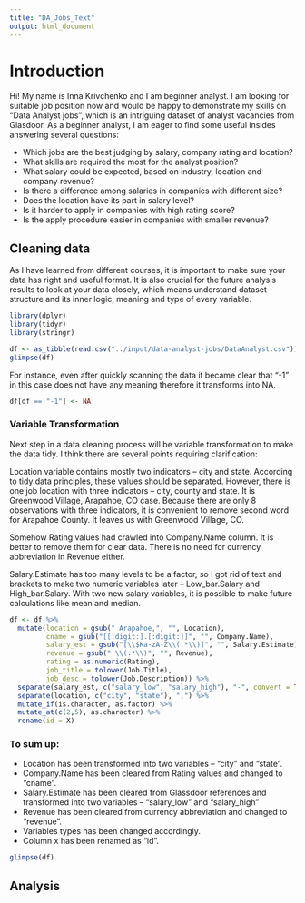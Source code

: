 ```yaml
---
title: "DA_Jobs_Text"
output: html_document
---
```


# Introduction

Hi! My name is Inna Krivchenko and I am beginner analyst. I am looking for suitable job position now and would be happy to demonstrate my skills on "Data Analyst jobs”, which is an intriguing dataset of analyst vacancies from Glasdoor. As a beginner analyst, I am eager to find some useful insides answering several questions:

* Which jobs are the best judging by salary, company rating and location?
* What skills are required the most for the analyst position?
* What salary could be expected, based on industry, location and company revenue?
* Is there a difference among salaries in companies with different size?
* Does the location have its part in salary level?
* Is it harder to apply in companies with high rating score?
* Is the apply procedure easier in companies with smaller revenue? 

## Cleaning data

As I have learned from different courses, it is important to make sure your data has right and useful format. It is also crucial for the future analysis results to look at your data closely, which means understand dataset structure and its inner logic, meaning and type of every variable. 

```r
library(dplyr)
library(tidyr)
library(stringr)

df <- as_tibble(read.csv("../input/data-analyst-jobs/DataAnalyst.csv"))
glimpse(df)
```

For instance, even after quickly scanning the data it became clear that “-1” in this case does not have any meaning therefore it transforms into NA.

```r
df[df == "-1"] <- NA
```

### Variable Transformation

Next step in a data cleaning process will be variable transformation to make the data tidy. I think there are several points requiring clarification:

Location variable contains mostly two indicators – city and state. According to tidy data principles, these values should be separated. However, there is one job location with three indicators – city, county and state. It is Greenwood Village, Arapahoe, CO case. Because there are only 8 observations with three indicators, it is convenient to remove second word for Arapahoe County. It leaves us with Greenwood Village, CO.

Somehow Rating values had crawled into Company.Name column. It is better to remove them for clear data. There is no need for currency abbreviation in Revenue either.

Salary.Estimate has too many levels to be a factor, so I got rid of text and brackets to make two numeric variables later – Low_bar.Salary and High_bar.Salary. With two new salary variables, it is possible to make future calculations like mean and median. 

```r
df <- df %>%
  mutate(location = gsub(" Arapahoe,", "", Location),
         cname = gsub("[[:digit:].[:digit:]]", "", Company.Name), 
         salary_est = gsub("[\\$Ka-zA-Z\\(.*\\)]", "", Salary.Estimate),
         revenue = gsub(" \\(.*\\)", "", Revenue),
         rating = as.numeric(Rating),
         job_title = tolower(Job.Title),
         job_desc = tolower(Job.Description)) %>%
  separate(salary_est, c("salary_low", "salary_high"), "-", convert = TRUE) %>%
  separate(location, c("city", "state"), ",") %>% 
  mutate_if(is.character, as.factor) %>% 
  mutate_at(c(2,5), as.character) %>%
  rename(id = X)
```

### To sum up:
* Location has been transformed into two variables – "city" and "state".
* Company.Name has been cleared from Rating values and changed to "cname".
* Salary.Estimate has been cleared from Glassdoor references and transformed into two variables – "salary_low" and "salary_high"
* Revenue has been cleared from currency abbreviation and changed to "revenue".
* Variables types has been changed accordingly.
* Column x has been renamed as “id”.

```r
glimpse(df)
```

## Analysis











